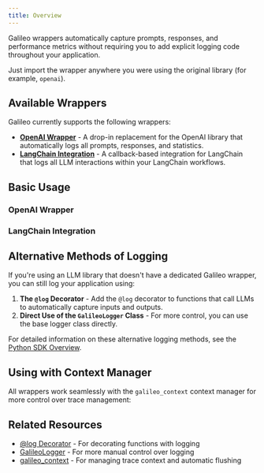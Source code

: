 ```yaml
---
title: Overview
---
```



Galileo wrappers automatically capture prompts, responses, and performance metrics without requiring you to add explicit logging code throughout your application.

Just import the wrapper anywhere you were using the original library (for example, `openai`).

## Available Wrappers

Galileo currently supports the following wrappers:

- [**OpenAI Wrapper**](./openai) - A drop-in replacement for the OpenAI library that automatically logs all prompts, responses, and statistics.
- [**LangChain Integration**](./langchain) - A callback-based integration for LangChain that logs all LLM interactions within your LangChain workflows.

## Basic Usage

### OpenAI Wrapper

<CodeGroup>
<SnippetSdkWrappersOpenAIBasic />
</CodeGroup>

### LangChain Integration

<CodeGroup>
<SnippetSdkWrappersLangchain />
</CodeGroup>

## Alternative Methods of Logging

If you're using an LLM library that doesn't have a dedicated Galileo wrapper, you can still log your application using:

1. **The `@log` Decorator** - Add the `@log` decorator to functions that call LLMs to automatically capture inputs and outputs.
2. **Direct Use of the `GalileoLogger` Class** - For more control, you can use the base logger class directly.

For detailed information on these alternative logging methods, see the [Python SDK Overview](../overview).

## Using with Context Manager

All wrappers work seamlessly with the `galileo_context` context manager for more control over trace management:

<CodeGroup>
<SnippetSdkWrappersContextManager />
</CodeGroup>

## Related Resources

- [@log Decorator](/sdk-api/python/logging/log-decorator) - For decorating functions with logging
- [GalileoLogger](/sdk-api/python/logging/galileo-logger) - For more manual control over logging
- [galileo_context](/sdk-api/python/logging/galileo-context) - For managing trace context and automatic flushing
